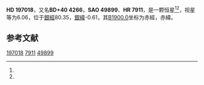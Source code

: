 {{Starbox begin
| name = HD 197018
}}
{{Starbox observe
| epoch = [[J2000.0|J2000.0]]
| constell = {{星座名待查}}<ref name=SIMBAD>{{cite web
 | url=http://simbad.u-strasbg.fr/simbad/sim-id?Ident=HR+7911
 | title =Pulsating variable Star
 | publisher=Centre de Données astronomiques de Strasbourg
 | work=SIMBAD
 | accessdate=2012-07-13}}</ref><ref name=DATA>{{cite web
 | url=http://vizier.u-strasbg.fr/viz-bin/VizieR-5?-out.add=.&-source=5050&-corr=PK=HR&-out.max=9999&HR=7911
 | title=VizieR Detailed Page
 | accessdate=2012-07-13
 | archive-date=2016-03-04
 | archive-url=https://web.archive.org/web/20160304234254/http://vizier.u-strasbg.fr/viz-bin/VizieR-5?-out.add=.&-source=5050&-corr=PK=HR&-out.max=9999&HR=7911
 | dead-url=no
 }}</ref>
| 星官 = 
| ra = {{RA|20|39|33.3}}<ref name=SIMBAD /><ref name=DATA />
| dec = {{DEC|+40|34|46}}<ref name=SIMBAD /><ref name=DATA />
| appmag_v = 6.06<ref name=SIMBAD /><ref name=DATA />
}}
{{Starbox character
| class = B6IIIpMn<ref name=SIMBAD /><ref name=DATA />
| b-v = -0.16<ref name=SIMBAD /><ref name=DATA />
| u-b = -0.54<ref name=SIMBAD /><ref name=DATA />
| r-i = <ref name=SIMBAD /><ref name=DATA />
| variable = 
}}
{{Starbox astrometry
| radial_v = -0.54
| prop_mo_ra = -15
| parallax = 0.003
| p_error =
}}
{{Starbox catalog
| names =BD+40 4266，[[SAO星表|SAO]] 49899，[[HD星表|HD]] 197018，[[HR星表|HR]] 7911}}
{{Starbox reference |Simbad=HR+7911}}
{{Starbox end}}

'''HD 197018'''，又名'''BD+40 4266'''，'''SAO 49899'''、'''HR 7911'''，是一颗恒星<ref name=SIMBAD /><ref name=DATA />，视星等为6.06，位于[[銀道座標系|銀經]]80.35，[[銀道座標系|銀緯]]-0.61，其[[B1900.0|B1900.0]]坐标为赤經{{RA|20|35|53.7}}，赤緯{{DEC|+40|-0.61|33}}。

== 参考文献 ==
{{reflist}}

{{star-stub}}

[[Category:HD和HDE天體|197018]]
[[Category:HR天體|7911]]
[[Category:SAO天體|49899]]